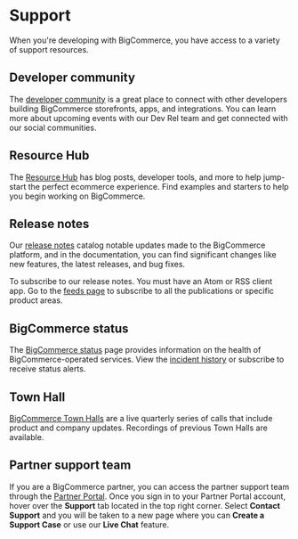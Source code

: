 # Support

When you're developing with BigCommerce, you have access to a variety of support resources.

## Developer community

The [developer community](/community) is a great place to connect with other developers building BigCommerce storefronts, apps, and integrations. You can learn more about upcoming events with our Dev Rel team and get connected with our social communities.

## Resource Hub

The [Resource Hub](/resource-hub) has blog posts, developer tools, and more to help jump-start the perfect ecommerce experience. Find examples and starters to help you begin working on BigCommerce.

## Release notes

Our [release notes](/release-notes) catalog notable updates made to the BigCommerce platform, and in the documentation, you can find significant changes like new features, the latest releases, and bug fixes.

To subscribe to our release notes. You must have an Atom or RSS client app. Go to the [feeds page](https://bcdevchangelog.noticeable.news/feeds) to subscribe to all the publications or specific product areas.

## BigCommerce status

The [BigCommerce status](https://status.bigcommerce.com/) page provides information on the health of BigCommerce-operated services. View the [incident history](https://status.bigcommerce.com/history) or subscribe to receive status alerts.

## Town Hall

[BigCommerce Town Halls](https://support.bigcommerce.com/s/article/BigCommerce-Town-Halls) are a live quarterly series of calls that include product and company updates. Recordings of previous Town Halls are available. 

## Partner support team

If you are a BigCommerce partner, you can access the partner support team through the [Partner Portal](https://partners.bigcommerce.com/English/). Once you sign in to your Partner Portal account, hover over the **Support** tab located in the top right corner. Select **Contact Support** and you will be taken to a new page where you can **Create a Support Case** or use our **Live Chat** feature.
